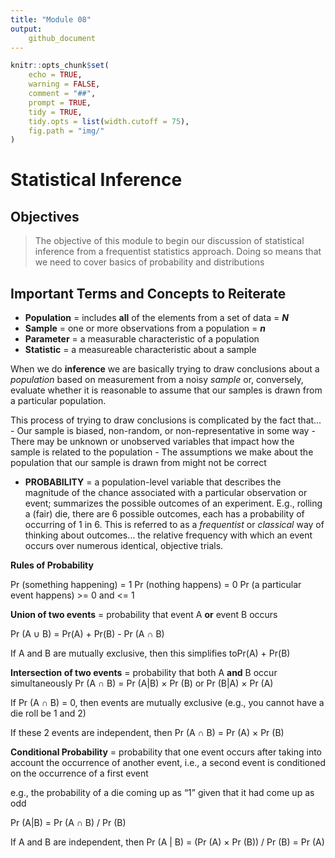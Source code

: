 ```yaml
---
title: "Module 08"
output:
    github_document
---
```


```r
knitr::opts_chunk$set(
	echo = TRUE,
	warning = FALSE,
	comment = "##",
	prompt = TRUE,
	tidy = TRUE,
	tidy.opts = list(width.cutoff = 75),
	fig.path = "img/"
)
```
# Statistical Inference

## Objectives
> The objective of this module to begin our discussion of statistical inference from a frequentist statistics approach. Doing so means that we need to cover basics of probability and distributions

## Important Terms and Concepts to Reiterate

- **Population** = includes **all** of the elements from a set of data = ***N***
- **Sample** = one or more observations from a population = ***n***
- **Parameter** = a measurable characteristic of a population
- **Statistic** = a measureable characteristic about a sample

When we do **inference** we are basically trying to draw conclusions about a *population* based on measurement from a noisy *sample* or, conversely, evaluate whether it is reasonable to assume that our samples is drawn from a particular population.

This process of trying to draw conclusions is complicated by the fact that...
- Our sample is biased, non-random, or non-representative in some way
- There may be unknown or unobserved variables that impact how the sample is related to the population
- The assumptions we make about the population that our sample is drawn from might not be correct

- **PROBABILITY** = a population-level variable that describes the magnitude of the chance associated with a particular observation or event; summarizes the possible outcomes of an experiment. E.g., rolling a (fair) die, there are 6 possible outcomes, each has a probability of occurring of 1 in 6. This is referred to as a *frequentist* or *classical* way of thinking about outcomes... the relative frequency with which an event occurs over numerous identical, objective trials.

**Rules of Probability**

Pr (something happening) = 1
Pr (nothing happens) = 0
Pr (a particular event happens) >= 0 and <= 1

**Union of two events** = probability that event A **or** event B occurs

Pr (A ∪ B) = Pr(A) + Pr(B) - Pr (A ∩ B)

If A and B are mutually exclusive, then this simplifies toPr(A) + Pr(B)

**Intersection of two events** = probability that both A **and** B occur simultaneously
Pr (A ∩ B)  = Pr (A|B) × Pr (B) or Pr (B|A) × Pr (A)

If Pr (A ∩ B) = 0, then events are mutually exclusive (e.g., you cannot have a die roll be 1 and 2)

If these 2 events are independent, then Pr (A ∩ B) = Pr (A) × Pr (B) 

**Conditional Probability** = probability that one event occurs after taking into account the occurrence of another event, i.e., a second event is conditioned on the occurrence of a first event

e.g., the probability of a die coming up as "1" given that it had come up as odd

Pr (A|B) = Pr (A ∩ B) / Pr (B)

If A and B are independent, then Pr (A | B) = (Pr (A) × Pr (B)) / Pr (B) = Pr (A)